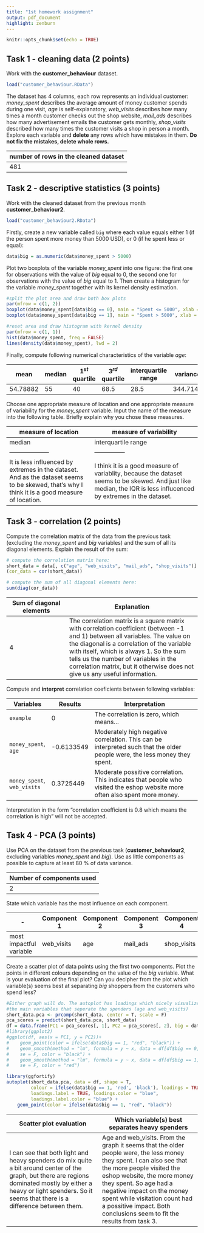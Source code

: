 ```yaml
---
title: "1st homework assignment"
output: pdf_document
highlight: zenburn
---
```


```r
knitr::opts_chunk$set(echo = TRUE)
```

## Task 1 - cleaning data (2 points)

Work with the **customer_behaviour** dataset.

```r
load("customer_behaviour.RData")
```

The dataset has 4 columns, each row represents an individual customer: *money_spent* describes the average amount of money customer spends during one visit, *age* is self-explanatory, *web_visits* describes how many times a month customer checks out the shop website, *mail_ads* describes how many advertisement emails the customer gets monthly, *shop_visits* described how many times the customer visits a shop in person a month. Explore each variable and **delete** any rows which have mistakes in them. **Do not fix the mistakes, delete whole rows.**

| number of rows in the cleaned dataset |
|---------------------------------------|
| 481                                   |

## Task 2 - descriptive statistics (3 points)

Work with the cleaned dataset from the previous month **customer_behaviour2**.

```r
load("customer_behaviour2.RData")
```

Firstly, create a new variable called `big` where each value equals either 1 (if the person spent more money than 5000 USD), or 0 (if he spent less or equal):

```r
data$big = as.numeric(data$money_spent > 5000)
```

Plot two boxplots of the variable *money_spent* into one figure: the first one for observations with the value of *big* equal to 0, the second one for observations with the value of *big* equal to 1. Then create a histogram for the variable *money_spent* together with its kernel density estimation.

```r
#split the plot area and draw both box plots
par(mfrow = c(1, 2))
boxplot(data$money_spent[data$big == 0], main = "Spent <= 5000", xlab = "big = 0", ylab = "money_spent")
boxplot(data$money_spent[data$big == 1], main = "Spent > 5000", xlab = "big = 1", ylab = "money_spent")

#reset area and draw histogram with kernel density
par(mfrow = c(1, 1))
hist(data$money_spent, freq = FALSE)
lines(density(data$money_spent), lwd = 2)
```

Finally, compute following numerical characteristics of the variable *age*:

| mean     | median | $1^{st}$ quartile | $3^{rd}$ quartile | interquartile range | variance |
|------------|------------|------------|------------|------------|------------|
| 54.78882 | 55     | 40                | 68.5              | 28.5                | 344.7146 |

Choose one appropriate measure of location and one appropriate measure of variability for the *money_spent* variable. Input the name of the measure into the following table. Briefly explain why you chose these measures.

| measure of location                                                                                                                           | measure of variability                                                                                                                                            |
|--------------------------------|----------------------------------------|
| median                                                                                                                                        | interquartile range                                                                                                                                               |
| --------------------                                                                                                                          | ---------------                                                                                                                                                   |
| It is less influenced by extremes in the dataset. And as the dataset seems to be skewed, that's why I think it is a good measure of location. | I think it is a good measure of variablity, because the dataset seems to be skewed. And just like median, the IQR is less influcenced by extremes in the dataset. |

## Task 3 - correlation (2 points)

Compute the correlation matrix of the data from the previous task (excluding the *money_spent* and *big* variables) and the sum of all its diagonal elements. Explain the result of the sum:

```r
# compute the correlation matrix here:
short_data = data[, c("age", "web_visits", "mail_ads", "shop_visits")]
(cor_data = cor(short_data))

# compute the sum of all diagonal elements here:
sum(diag(cor_data))
```

| Sum of diagonal elements | Explanation                                                                                                                                                                                                                                                                                                                                  |
|---------------------|---------------------------------------------|
| 4                        | The correlation matrix is a square matrix with correlation coefficient (between -1 and 1) between all variables. The value on the diagonal is a correlation of the variable with itself, which is always 1. So the sum tells us the number of variables in the correlation matrix, but it otherwise does not give us any useful information. |

Compute and **interpret** correlation coeficients between following variables:

| Variables                   | Results    | Interpretation                                                                                                             |
|----------------|------------|------------------------------------------|
| `example`                   | 0          | The correlation is zero, which means...                                                                                    |
| `money_spent`, `age`        | -0.6133549 | Moderately high negative correlation. This can be interpreted such that the older people were, the less money they spent.  |
| `money_spent`, `web_visits` | 0.3725449  | Moderate possitive correlation. This indicates that people who visited the eshop website more often also spent more money. |

Interpretation in the form "correlation coefficient is 0.8 which means the correlation is high" will not be accepted.

## Task 4 - PCA (3 points)

Use PCA on the dataset from the previous task (**customer_behaviour2**, excluding variables *money_spent* and *big*). Use as little components as possible to capture at least 80 % of data variance.

| Number of components used |
|---------------------------|
| 2                         |

State which variable has the most influence on each component.

| \-                      | Component 1 | Component 2 | Component 3 | Component 4 |
|---------------|---------------|---------------|---------------|---------------|
| most impactful variable | web_visits  | age         | mail_ads    | shop_visits |

Create a scatter plot of data points using the first two components. Plot the points in different colours depending on the value of the *big* variable. What is your evaluation of the final plot? Can you decipher from the plot which variable(s) seems best at separating *big* shoppers from the customers who spend less?

```r
#Either graph will do. The autoplot has loadings which nicely visualize
#the main variables that seperate the spenders (age and web_visits)
short_data.pca <- prcomp(short_data, center = T, scale = F)
pca_scores = predict(short_data.pca, short_data)
df = data.frame(PC1 = pca_scores[, 1], PC2 = pca_scores[, 2], big = data$big)
#library(ggplot2)
#ggplot(df, aes(x = PC1, y = PC2))+
#    geom_point(color = ifelse(data$big == 1, "red", "black")) +
#    geom_smooth(method = "lm", formula = y ~ x, data = df[df$big == 0,],
#    se = F, color = "black") +
#    geom_smooth(method = "lm", formula = y ~ x, data = df[df$big == 1,],
#    se = F, color = "red")

library(ggfortify)
autoplot(short_data.pca, data = df, shape = T, 
         colour = ifelse(data$big == 1, 'red', 'black'), loadings = TRUE, 
         loadings.label = TRUE, loadings.color = "blue", 
         loadings.label.color = "blue") + 
    geom_point(color = ifelse(data$big == 1, "red", "black"))
```

| Scatter plot evaluation                                                                                                                                                                                                      | Which variable(s) best separates heavy spenders                                                                                                                                                                                                                                                                                                   |
|-----------------------------------|-------------------------------------|
| I can see that both light and heavy spenders do mix quite a bit around center of the graph, but there are regions dominated mostly by either a heavy or light spenders. So it seems that there is a difference between them. | Age and web_visits. From the graph it seems that the older people were, the less money they spent. I can also see that the more people visited the eshop website, the more money they spent. So age had a negative impact on the money spent while visitation count had a possitive impact. Both conclusions seem to fit the results from task 3. |
